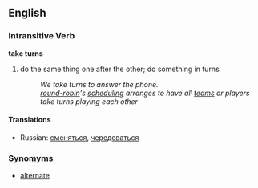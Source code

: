 ==English==
===Intransitive Verb===
'''take turns'''
#do the same thing one after the other; do something in turns
#: ''We take turns to answer the phone.''
#: ''[[round-robin]]'s [[scheduling]] arranges to have all [[team]]s or players take turns playing each other''

====Translations====
*Russian: [[сменяться]], [[чередоваться]]

===Synomyms===
*[[alternate]]